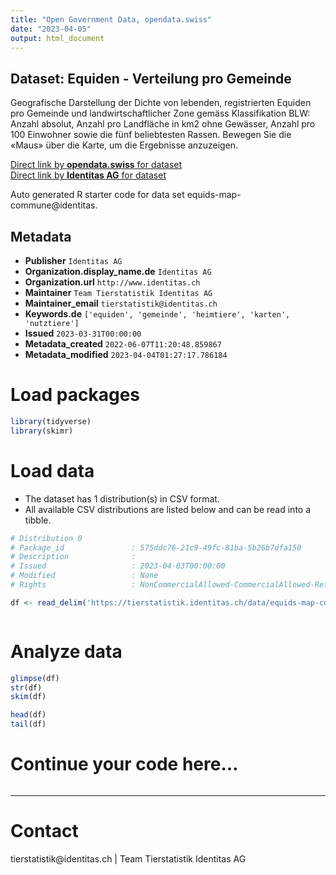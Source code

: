 ```yaml
---
title: "Open Government Data, opendata.swiss"
date: "2023-04-05"
output: html_document
---
```


## Dataset: Equiden - Verteilung pro Gemeinde

Geografische Darstellung der Dichte von lebenden, registrierten Equiden pro Gemeinde und landwirtschaftlicher Zone gemäss Klassifikation BLW: Anzahl absolut, Anzahl pro Landfläche in km2 ohne Gewässer, Anzahl pro 100 Einwohner sowie die fünf beliebtesten Rassen. Bewegen Sie die «Maus» über die Karte, um die Ergebnisse anzuzeigen.

[Direct link by **opendata.swiss** for dataset](https://opendata.swiss/de/dataset/equiden-verteilung-pro-gemeinde)<br>
[Direct link by **Identitas AG** for dataset](https://tierstatistik.identitas.ch/)

Auto generated R starter code for data set equids-map-commune@identitas.

## Metadata

- **Publisher** `Identitas AG`
- **Organization.display_name.de** `Identitas AG`
- **Organization.url** `http://www.identitas.ch`
- **Maintainer** `Team Tierstatistik Identitas AG`
- **Maintainer_email** `tierstatistik@identitas.ch`
- **Keywords.de** `['equiden', 'gemeinde', 'heimtiere', 'karten', 'nutztiere']`
- **Issued** `2023-03-31T00:00:00`
- **Metadata_created** `2022-06-07T11:20:48.859867`
- **Metadata_modified** `2023-04-04T01:27:17.786184`


# Load packages

```r

library(tidyverse)
library(skimr)

```

# Load data

-   The dataset has 1 distribution(s) in CSV format.
-   All available CSV distributions are listed below and can be read into a tibble.

```r

# Distribution 0
# Package_id               : 575ddc76-21c9-49fc-81ba-5b26b7dfa150
# Description              : 
# Issued                   : 2023-04-03T00:00:00
# Modified                 : None
# Rights                   : NonCommercialAllowed-CommercialAllowed-ReferenceRequired

df <- read_delim('https://tierstatistik.identitas.ch/data/equids-map-commune.csv')



```

# Analyze data

```r

glimpse(df)
str(df)
skim(df)

head(df)
tail(df)

```

# Continue your code here...

```r

```

------------------------------------------------------------------------

# Contact

tierstatistik@identitas.ch | Team Tierstatistik Identitas AG
